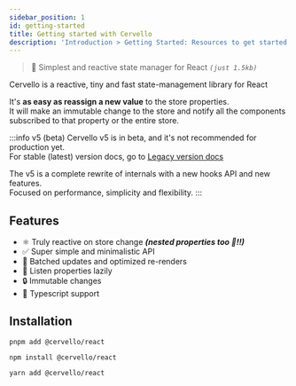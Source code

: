 ```yaml
---
sidebar_position: 1
id: getting-started
title: Getting started with Cervello
description: 'Introduction > Getting Started: Resources to get started learning and using Cervello'
---
```


> 🤯 Simplest and reactive state manager for React _`(just 1.5kb)`_

Cervello is a reactive, tiny and fast state-management library for React

It's **as easy as reassign a new value** to the store properties. <br/>It will make an immutable change to the store and notify all the components subscribed
to that property or the entire store.

:::info v5 (beta)
Cervello v5 is in beta, and it's not recommended for production yet. <br/>
For stable (latest) version docs, go to [Legacy version docs](/docs/legacy-version-docs/api-reference/store) <br/>

The v5 is a complete rewrite of internals with a new hooks API and new features. <br/>
Focused on performance, simplicity and flexibility.
:::

## Features

- ⚛️ Truly reactive on store change **_(nested properties too 🚀!!)_**
- ✅ Super simple and minimalistic API
- 🚀 Batched updates and optimized re-renders
- 🐨 Listen properties lazily
- 🔒 Immutable changes
- 🔑 Typescript support

## Installation

<Tabs groupId="pkg-manager">
  <TabItem value="pnpm" label="pnpm">

    pnpm add @cervello/react
  </TabItem>
  <TabItem value="npm" label="npm">

    npm install @cervello/react
  </TabItem>
  <TabItem value="yarn" label="yarn">

    yarn add @cervello/react
  </TabItem>
</Tabs>
